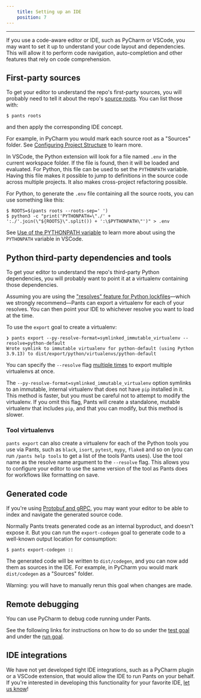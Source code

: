 ```yaml
---
    title: Setting up an IDE
    position: 7
---
```




---

If you use a code-aware editor or IDE, such as PyCharm or VSCode, you may want to set it up to understand your code layout and dependencies. This will allow it to perform code navigation, auto-completion and other features that rely on code comprehension.

First-party sources
-------------------

To get your editor to understand the repo's first-party sources, you will probably need to tell it about the repo's [source roots](doc:source-roots). You can list those with:

```shell
$ pants roots
```

and then apply the corresponding IDE concept. 

For example, in PyCharm you would mark each source root as a "Sources" folder. See [Configuring Project Structure](https://www.jetbrains.com/help/pycharm/configuring-project-structure.html) to learn more.

In VSCode, the Python extension will look for a file named `.env` in the current workspace folder. If the file is found, then it will be loaded and evaluated. For Python, this file can be used to set the `PYTHONPATH` variable. Having this file makes it possible to jump to definitions in the source code across multiple projects. It also makes cross-project refactoring possible.

For Python, to generate the `.env` file containing all the source roots, you can use something like this:

```shell
$ ROOTS=$(pants roots --roots-sep=' ')
$ python3 -c "print('PYTHONPATH=\"./' + ':./'.join(\"${ROOTS}\".split()) + ':\$PYTHONPATH\"')" > .env
```

See [Use of the PYTHONPATH variable](https://code.visualstudio.com/docs/python/environments#_use-of-the-pythonpath-variable) to learn more about using the `PYTHONPATH` variable in VSCode.

Python third-party dependencies and tools
-----------------------------------------

To get your editor to understand the repo's third-party Python dependencies, you will probably want to point it at a virtualenv containing those dependencies.

Assuming you are using the ["resolves" feature for Python lockfiles](doc:python-third-party-dependencies)—which we strongly recommend—Pants can export a virtualenv for each of your resolves. You can then point your IDE to whichever resolve you want to load at the time.

To use the `export` goal to create a virtualenv:

```
❯ pants export --py-resolve-format=symlinked_immutable_virtualenv --resolve=python-default
Wrote symlink to immutable virtualenv for python-default (using Python 3.9.13) to dist/export/python/virtualenvs/python-default
```

You can specify the `--resolve` flag [multiple times](doc:options#list-values) to export multiple virtualenvs at once.

The `--py-resolve-format=symlinked_immutable_virtualenv` option symlinks to an immutable, internal virtualenv that does not have `pip` installed in it. This method is faster, but you must be careful not to attempt to modify the virtualenv. If you omit this flag, Pants will create a standalone, mutable virtualenv that includes `pip`, and that you can modify, but this method is slower.

### Tool virtualenvs

`pants export` can also create a virtualenv for each of the Python tools you use via Pants, such as `black`, `isort`, `pytest`, `mypy`, `flake8` and so on (you can run `/pants help tools` to get a list of the tools Pants uses). Use the tool name as the resolve name argument to the `--resolve` flag. This allows you to configure your editor to use the same version of the tool as Pants does for workflows like formatting on save.


Generated code
--------------

If you're using [Protobuf and gRPC](doc:reference-protobuf_sources), you may want your editor to be able to index and navigate the generated source code. 

Normally Pants treats generated code as an internal byproduct, and doesn't expose it. But you can run the `export-codegen` goal to generate code to a well-known output location for consumption:

```shell
$ pants export-codegen ::
```

The generated code will be written to `dist/codegen`, and you can now add them as sources in the IDE. For example, in PyCharm you would mark `dist/codegen` as a "Sources" folder. 

Warning: you will have to manually rerun this goal when changes are made.

Remote debugging
----------------

You can use PyCharm to debug code running under Pants. 

See the following links for instructions on how to do so under the [test goal](doc:python-test-goal) and under the [run goal](doc:python-run-goal).

IDE integrations
----------------

We have not yet developed tight IDE integrations, such as a PyCharm plugin or a VSCode extension, that would allow the IDE to run Pants on your behalf. If you're interested in developing this functionality for your favorite IDE, [let us know](doc:the-pants-community)!